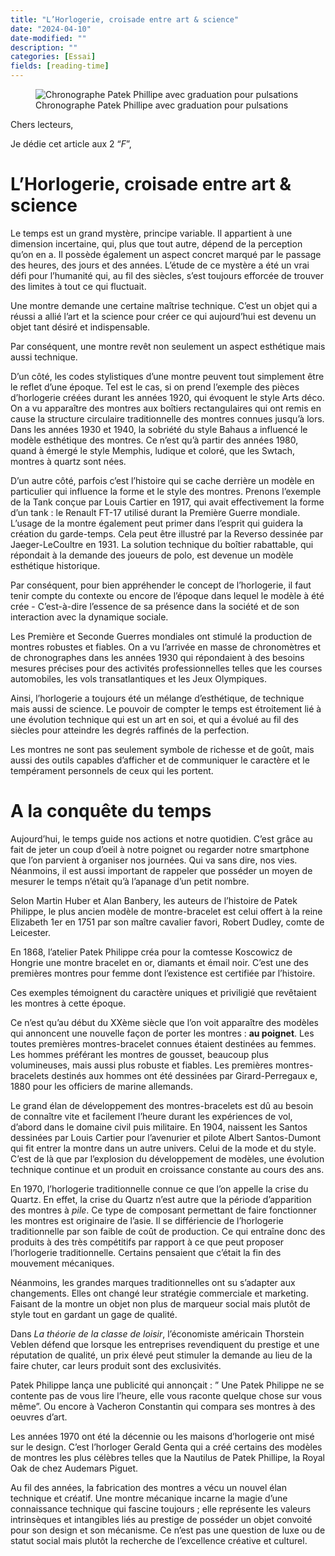 ```yaml
---
title: "L’Horlogerie, croisade entre art & science"
date: "2024-04-10"
date-modified: ""
description: ""
categories: [Essai]
fields: [reading-time]
---
```


![Chronographe Patek Phillipe avec graduation pour pulsations](patekphilippe_7150_250R_001.jpg)

::: {.g-col-12 .g-col-md-6}

Chers lecteurs,

Je dédie cet article aux 2 "*F*",

# L'Horlogerie, croisade entre art & science

Le temps est un grand mystère, principe variable. Il appartient à une dimension incertaine, qui, plus que tout autre, dépend de la perception qu'on en a. Il possède également un aspect concret marqué par le passage des heures, des jours et des années. L'étude de ce mystère a été un vrai défi pour l'humanité qui, au fil des siècles, s'est toujours efforcée de trouver des limites à tout ce qui fluctuait.

Une montre demande une certaine maîtrise technique. C'est un objet qui a réussi a allié l'art et la science pour créer ce qui aujourd'hui est devenu un objet tant désiré et indispensable.

Par conséquent, une montre revêt non seulement un aspect esthétique mais aussi technique.

D'un côté, les codes stylistiques d'une montre peuvent tout simplement être le reflet d'une époque. Tel est le cas, si on prend l'exemple des pièces d'horlogerie créées durant les années 1920, qui évoquent le style Arts déco. On a vu apparaître des montres aux boîtiers rectangulaires qui ont remis en cause la structure circulaire traditionnelle des montres connues jusqu'à lors. Dans les années 1930 et 1940, la sobriété du style Bahaus a influencé le modèle esthétique des montres. Ce n'est qu'à partir des années 1980, quand à émergé le style Memphis, ludique et coloré, que les Swtach, montres à quartz sont nées.

D'un autre côté, parfois c'est l'histoire qui se cache derrière un modèle en particulier qui influence la forme et le style des montres. Prenons l'exemple de la Tank conçue par Louis Cartier en 1917, qui avait effectivement la forme d'un tank : le Renault FT-17 utilisé durant la Première Guerre mondiale. L'usage de la montre également peut primer dans l'esprit qui guidera la création du garde-temps. Cela peut être illustré par la Reverso dessinée par Jaeger-LeCoultre en 1931. La solution technique du boîtier rabattable, qui répondait à la demande des joueurs de polo, est devenue un modèle esthétique historique.

Par conséquent, pour bien appréhender le concept de l'horlogerie, il faut tenir compte du contexte ou encore de l'époque dans lequel le modèle à été crée - C'est-à-dire l'essence de sa présence dans la société et de son interaction avec la dynamique sociale.

Les Première et Seconde Guerres mondiales ont stimulé la production de montres robustes et fiables. On a vu l'arrivée en masse de chronomètres et de chronographes dans les années 1930 qui répondaient à des besoins mesures précises pour des activités professionnelles telles que les courses automobiles, les vols transatlantiques et les Jeux Olympiques.

Ainsi, l'horlogerie a toujours été un mélange d'esthétique, de technique mais aussi de science. Le pouvoir de compter le temps est étroitement lié à une évolution technique qui est un art en soi, et qui a évolué au fil des siècles pour atteindre les degrés raffinés de la perfection.

Les montres ne sont pas seulement symbole de richesse et de goût, mais aussi des outils capables d'afficher et de communiquer le caractère et le tempérament personnels de ceux qui les portent.

# A la conquête du temps

Aujourd'hui, le temps guide nos actions et notre quotidien. C'est grâce au fait de jeter un coup d'oeil à notre poignet ou regarder notre smartphone que l'on parvient à organiser nos journées. Qui va sans dire, nos vies. Néanmoins, il est aussi important de rappeler que posséder un moyen de mesurer le temps n'était qu'à l'apanage d'un petit nombre.

Selon Martin Huber et Alan Banbery, les auteurs de l'histoire de Patek Philippe, le plus ancien modèle de montre-bracelet est celui offert à la reine Elizabeth 1er en 1751 par son maître cavalier favori, Robert Dudley, comte de Leicester.

En 1868, l'atelier Patek Philippe créa pour la comtesse Koscowicz de Hongrie une montre bracelet en or, diamants et émail noir. C'est une des premières montres pour femme dont l'existence est certifiée par l'histoire.

Ces exemples témoignent du caractère uniques et priviligié que revêtaient les montres à cette époque.

Ce n'est qu'au début du XXème siècle que l'on voit apparaître des modèles qui annoncent une nouvelle façon de porter les montres : **au poignet**. Les toutes premières montres-bracelet connues étaient destinées au femmes. Les hommes préférant les montres de gousset, beaucoup plus volumineuses, mais aussi plus robuste et fiables. Les premières montres-bracelets destinés aux hommes ont été dessinées par Girard-Perregaux e, 1880 pour les officiers de marine allemands.

Le grand élan de développement des montres-bracelets est dû au besoin de connaître vite et facilement l'heure durant les expériences de vol, d'abord dans le domaine civil puis militaire. En 1904, naissent les Santos dessinées par Louis Cartier pour l'avenurier et pilote Albert Santos-Dumont qui fit entrer la montre dans un autre univers. Celui de la mode et du style. C'est de là que par l'explosion du développement de modèles, une évolution technique continue et un produit en croissance constante au cours des ans.

En 1970, l'horlogerie traditionnelle connue ce que l'on appelle la crise du Quartz. En effet, la crise du Quartz n'est autre que la période d'apparition des montres à *pile*. Ce type de composant permettant de faire fonctionner les montres est originaire de l'asie. Il se différiencie de l'horlogerie traditionnelle par son faible de coût de production. Ce qui entraîne donc des produits à des très compétitifs par rapport à ce que peut proposer l'horlogerie traditionnelle. Certains pensaient que c'était la fin des mouvement mécaniques.

Néanmoins, les grandes marques traditionnelles ont su s'adapter aux changements. Elles ont changé leur stratégie commerciale et marketing. Faisant de la montre un objet non plus de marqueur social mais plutôt de style tout en gardant un gage de qualité.

Dans *La théorie de la classe de loisir*, l'économiste américain Thorstein Veblen défend que lorsque les entreprises revendiquent du prestige et une réputation de qualité, un prix élevé peut stimuler la demande au lieu de la faire chuter, car leurs produit sont des exclusivités.

Patek Philippe lança une publicité qui annonçait : " Une Patek Philippe ne se contente pas de vous lire l'heure, elle vous raconte quelque chose sur vous même". Ou encore à Vacheron Constantin qui compara ses montres à des oeuvres d'art.

Les années 1970 ont été la décennie ou les maisons d'horlogerie ont misé sur le design. C'est l'horloger Gerald Genta qui a créé certains des modèles de montres les plus célèbres telles que la Nautilus de Patek Phillipe, la Royal Oak de chez Audemars Piguet.

Au fil des années, la fabrication des montres a vécu un nouvel élan technique et créatif. Une montre mécanique incarne la magie d'une connaissance technique qui fascine toujours ; elle représente les valeurs intrinsèques et intangibles liés au prestige de posséder un objet convoité pour son design et son mécanisme. Ce n'est pas une question de luxe ou de statut social mais plutôt la recherche de l'excellence créative et culturel.

:::
